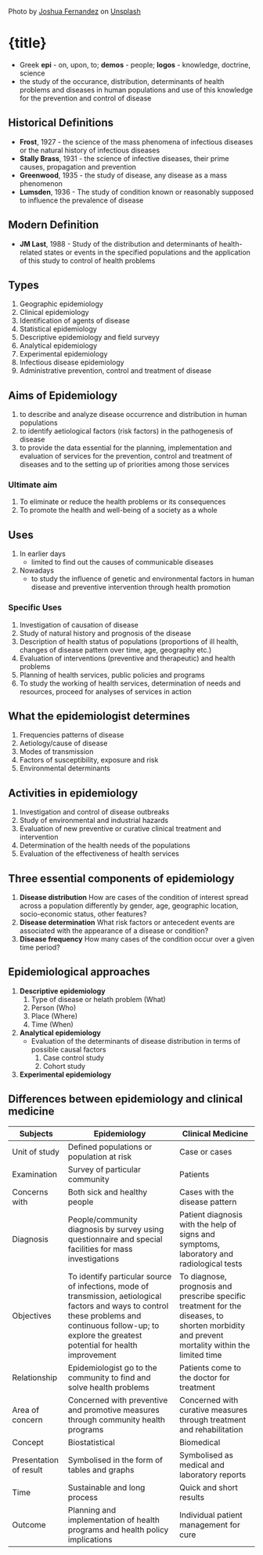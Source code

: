 

<Head>
    <meta name="description" content="functions, types, classification, gross and microscopic anatomy of bones; types and functions of joints" />
    <title>{title}</title>
</Head>

<Breadcrumb title={title} />

<div>
    <Image src={profileImage} className="rounded-lg" alt="" />
    <p className="text-xs opacity-50 text-right">Photo by <a target="_blank" href="https://unsplash.com/@joshuafernandez?utm_source=unsplash&utm_medium=referral&utm_content=creditCopyText">Joshua Fernandez</a> on <a target="_blank" href="https://unsplash.com/s/photos/mask-people?utm_source=unsplash&utm_medium=referral&utm_content=creditCopyText">Unsplash</a></p>
</div>

<div>

# {title}

- Greek **epi** - on, upon, to; **demos** - people; **logos** - knowledge, doctrine, science
- the study of the occurance, distribution, determinants of health problems and diseases in human populations and use of this knowledge for the prevention and control of disease

## Historical Definitions
- **Frost**, 1927 - the science of the mass phenomena of infectious diseases or the natural history of infectious diseases
- **Stally Brass**, 1931 - the science of infective diseases, their prime causes, propagation and prevention
- **Greenwood**, 1935 - the study of disease, any disease as a mass phenomenon
- **Lumsden**, 1936 - The study of condition known or reasonably supposed to influence the prevalence of disease

## Modern Definition

- **JM Last**, 1988 - Study of the distribution and determinants of health-related states or events in the specified populations and the application of this study to control of health problems

## Types
1. Geographic epidemiology
1. Clinical epidemiology
1. Identification of agents of disease
1. Statistical epidemiology
1. Descriptive epidemiology and field surveyy
1. Analytical epidemiology
1. Experimental epidemiology
1. Infectious disease epidemiology
1. Administrative prevention, control and treatment of disease

## Aims of Epidemiology
1. to describe and analyze disease occurrence and distribution in human populations
1. to identify aetiological factors (risk factors) in the pathogenesis of disease
1. to provide the data essential for the planning, implementation and evaluation of services for the prevention, control and treatment of diseases and to the setting up of priorities among those services

### Ultimate aim
1. To eliminate or reduce the health problems or its consequences
1. To promote the health and well-being of a society as a whole

## Uses
1. In earlier days
    - limited to find out the causes of communicable diseases
1. Nowadays
    - to study the influence of genetic and environmental factors in human disease and preventive intervention through health promotion

### Specific Uses
1. Investigation of causation of disease
1. Study of natural history and prognosis of the disease
1. Description of health status of populations (proportions of ill health, changes of disease pattern over time, age, geography etc.)
1. Evaluation of interventions (preventive and therapeutic) and health problems
1. Planning of health services, public policies and programs
1. To study the working of health services, determination of needs and resources, proceed for analyses of services in action

## What the epidemiologist determines
1. Frequencies patterns of disease
1. Aetiology/cause of disease
1. Modes of transmission
1. Factors of susceptibility, exposure and risk
1. Environmental determinants

## Activities in epidemiology
1. Investigation and control of disease outbreaks
1. Study of environmental and industrial hazards
1. Evaluation of new preventive or curative clinical treatment and intervention
1. Determination of the health needs of the populations
1. Evaluation of the effectiveness of health services

## Three essential components of epidemiology
1. **Disease distribution** How are cases of the condition of interest spread across a population differently by gender, age, geographic location, socio-economic status, other features?
1. **Disease determination** What risk factors or antecedent events are associated with the appearance of a disease or condition?
1. **Disease frequency** How many cases of the condition occur over a given time period?

## Epidemiological approaches
1. **Descriptive epidemiology**
    1. Type of disease or helath problem (What)
    1. Person (Who)
    1. Place (Where)
    1. Time (When)
1. **Analytical epidemiology**
    - Evaluation of the determinants of disease distribution in terms of possible causal factors
        1. Case control study
        1. Cohort study
1. **Experimental epidemiology**

## Differences between epidemiology and clinical medicine

<table>
    <thead>
        <tr>
            <th>Subjects</th>
            <th>Epidemiology</th>
            <th>Clinical Medicine</th>
        </tr>
    </thead>
    <tbody>
        <tr>
            <td>Unit of study</td>
            <td>Defined populations or population at risk</td>
            <td>Case or cases</td>
        </tr>
        <tr>
            <td>Examination</td>
            <td>Survey of particular community</td>
            <td>Patients</td>
        </tr>
        <tr>
            <td>Concerns with</td>
            <td>Both sick and healthy people</td>
            <td>Cases with the disease pattern</td>
        </tr>
        <tr>
            <td>Diagnosis</td>
            <td>People/community diagnosis by survey using questionnaire and special facilities for mass investigations</td>
            <td>Patient diagnosis with the help of signs and symptoms, laboratory and radiological tests</td>
        </tr>
        <tr>
            <td>Objectives</td>
            <td>To identify particular source of infections, mode of transmission, aetiological factors and ways to control these problems and continuous follow-up; to explore the greatest potential for health improvement</td>
            <td>To diagnose, prognosis and prescribe specific treatment for the diseases, to shorten morbidity and prevent mortality within the limited time</td>
        </tr>
        <tr>
            <td>Relationship</td>
            <td>Epidemiologist go to the community to find and solve health problems</td>
            <td>Patients come to the doctor for treatment</td>
        </tr>
        <tr>
            <td>Area of concern</td>
            <td>Concerned with preventive and promotive measures through community health programs</td>
            <td>Concerned with curative measures through treatment and rehabilitation</td>
        </tr>
        <tr>
            <td>Concept</td>
            <td>Biostatistical</td>
            <td>Biomedical</td>
        </tr>
        <tr>
            <td>Presentation of result</td>
            <td>Symbolised in the form of tables and graphs</td>
            <td>Symbolised as medical and laboratory reports</td>
        </tr>
        <tr>
            <td>Time</td>
            <td>Sustainable and long process</td>
            <td>Quick and short results</td>
        </tr>
        <tr>
            <td>Outcome</td>
            <td>Planning and implementation of health programs and health policy implications</td>
            <td>Individual patient management for cure</td>
        </tr>
    </tbody>
</table>

</div>
